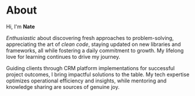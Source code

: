 # About

Hi, I'm **Nate**



_Enthusiastic_ about discovering fresh approaches to problem-solving, appreciating the art of _clean code_, staying updated on new libraries and frameworks, all while fostering a daily commitment to growth. My lifelong love for learning continues to drive my journey.

Guiding clients through CRM platform implementations for successful project outcomes, I bring impactful solutions to the table. My tech expertise optimizes operational efficiency and insights, while mentoring and knowledge sharing are sources of genuine joy.
